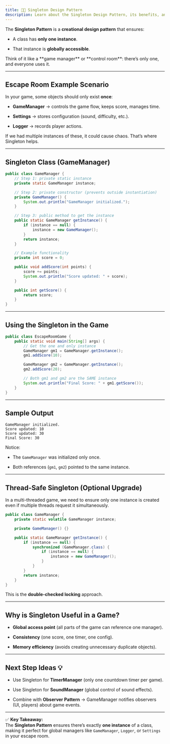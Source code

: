 ```yaml
---
title: 🧑‍💻 Singleton Design Pattern
description: Learn about the Singleton Design Pattern, its benefits, and how to implement it in your code.
---
```



The **Singleton Pattern** is a **creational design pattern** that ensures:

- A class has **only one instance**.
    
- That instance is **globally accessible**.
    
<Aside type="caution" title='Key Idea' icon="star">
  Think of it like a **game manager** or **control room**: there’s only one, and everyone uses it.
</Aside>

---

## Escape Room Example Scenario

In your game, some objects should only exist **once**:

- **GameManager** → controls the game flow, keeps score, manages time.
    
- **Settings** → stores configuration (sound, difficulty, etc.).
    
- **Logger** → records player actions.
    
<Aside type="caution" title='Key Idea' icon="star">
  If we had multiple instances of these, it could cause chaos. That’s where Singleton helps.
</Aside>


---

## Singleton Class (GameManager)

```java
public class GameManager {
    // Step 1: private static instance
    private static GameManager instance;

    // Step 2: private constructor (prevents outside instantiation)
    private GameManager() {
        System.out.println("GameManager initialized.");
    }

    // Step 3: public method to get the instance
    public static GameManager getInstance() {
        if (instance == null) {
            instance = new GameManager();
        }
        return instance;
    }

    // Example functionality
    private int score = 0;

    public void addScore(int points) {
        score += points;
        System.out.println("Score updated: " + score);
    }

    public int getScore() {
        return score;
    }
}
```

---

## Using the Singleton in the Game

```java
public class EscapeRoomGame {
    public static void main(String[] args) {
        // Get the one and only instance
        GameManager gm1 = GameManager.getInstance();
        gm1.addScore(10);

        GameManager gm2 = GameManager.getInstance();
        gm2.addScore(20);

        // Both gm1 and gm2 are the SAME instance
        System.out.println("Final Score: " + gm1.getScore());
    }
}
```

---

## Sample Output

```
GameManager initialized.
Score updated: 10
Score updated: 30
Final Score: 30
```

Notice:

- The `GameManager` was initialized only once.
    
- Both references (`gm1`, `gm2`) pointed to the same instance.
    

---

## Thread-Safe Singleton (Optional Upgrade)

In a multi-threaded game, we need to ensure only one instance is created even if multiple threads request it simultaneously.

```java
public class GameManager {
    private static volatile GameManager instance;

    private GameManager() {}

    public static GameManager getInstance() {
        if (instance == null) {
            synchronized (GameManager.class) {
                if (instance == null) {
                    instance = new GameManager();
                }
            }
        }
        return instance;
    }
}
```

This is the **double-checked locking** approach.

---

## Why is Singleton Useful in a Game?

- **Global access point** (all parts of the game can reference one manager).
    
- **Consistency** (one score, one timer, one config).
    
- **Memory efficiency** (avoids creating unnecessary duplicate objects).
    

---

## Next Step Ideas 💡

- Use Singleton for **TimerManager** (only one countdown timer per game).
    
- Use Singleton for **SoundManager** (global control of sound effects).
    
- Combine with **Observer Pattern** → GameManager notifies observers (UI, players) about game events.
    

---

✅ **Key Takeaway:**  
The **Singleton Pattern** ensures there’s exactly **one instance** of a class, making it perfect for global managers like `GameManager`, `Logger`, or `Settings` in your escape room.